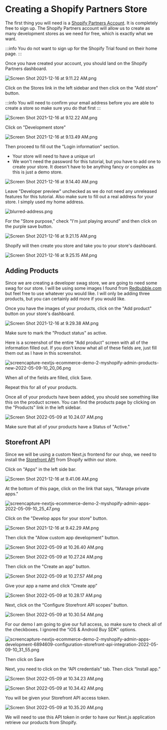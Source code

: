 # Creating a Shopify Partners Store

The first thing you will need is a [Shopify Partners Account](https://www.shopify.com/partners). It is completely free to sign up. The Shopify Partners account will allow us to create as many development stores as we need for free, which is exactly what we want.

:::info
You do not want to sign up for the Shopify Trial found on their home page.
:::

Once you have created your account, you should land on the Shopify Partners dashboard.

![Screen Shot 2021-12-16 at 9.11.22 AM.png](/images/tutorials/next-js-and-shopify-store/creating-a-shopify-partners-store/Screen_Shot_2021-12-16_at_9.11.22_AM.png)

Click on the Stores link in the left sidebar and then click on the "Add store" button.

:::info
You will need to confirm your email address before you are able to create a store so make sure you do that first
:::

![Screen Shot 2021-12-16 at 9.12.22 AM.png](/images/tutorials/next-js-and-shopify-store/creating-a-shopify-partners-store/Screen_Shot_2021-12-16_at_9.12.22_AM.png)

Click on "Development store"

![Screen Shot 2021-12-16 at 9.13.49 AM.png](/images/tutorials/next-js-and-shopify-store/creating-a-shopify-partners-store/Screen_Shot_2021-12-16_at_9.13.49_AM.png)

Then proceed to fill out the "Login information" section.

- Your store will need to have a unique url
- We won't need the password for this tutorial, but you have to add one to create your store. It doesn't have to be anything fancy or complex as this is just a demo store.

![Screen Shot 2021-12-16 at 9.14.40 AM.png](/images/tutorials/next-js-and-shopify-store/creating-a-shopify-partners-store/Screen_Shot_2021-12-16_at_9.14.40_AM.png)

Leave "Developer preview" unchecked as we do not need any unreleased features for this tutorial. Also make sure to fill out a real address for your store. I simply used my home address.

![blurred-address.png](/images/tutorials/next-js-and-shopify-store/creating-a-shopify-partners-store/blurred-address.png)

For the "Store purpose," check "I'm just playing around" and then click on the purple save button.

![Screen Shot 2021-12-16 at 9.21.15 AM.png](/images/tutorials/next-js-and-shopify-store/creating-a-shopify-partners-store/Screen_Shot_2021-12-16_at_9.21.15_AM.png)

Shopify will then create you store and take you to your store's dashboard.

![Screen Shot 2021-12-16 at 9.25.15 AM.png](/images/tutorials/next-js-and-shopify-store/creating-a-shopify-partners-store/Screen_Shot_2021-12-16_at_9.25.15_AM.png)

## Adding Products

Since we are creating a developer swag store, we are going to need some swag for our store. I will be using some images I found from [Redbubble.com](https://www.redbubble.com/shop/developer+t-shirts) but feel free to use whatever you would like. I will only be adding three products, but you can certainly add more if you would like.

Once you have the images of your products, click on the "Add product" button on your store's dashboard.

![Screen Shot 2021-12-16 at 9.29.38 AM.png](/images/tutorials/next-js-and-shopify-store/creating-a-shopify-partners-store/Screen_Shot_2021-12-16_at_9.29.38_AM.png)

Make sure to mark the "Product status" as active.

Here is a screenshot of the entire "Add product" screen with all of the information filled out. If you don't know what all of these fields are, just fill them out as I have in this screenshot.

![screencapture-nextjs-ecommerce-demo-2-myshopify-admin-products-new-2022-05-09-10_20_06.png](/images/tutorials/next-js-and-shopify-store/creating-a-shopify-partners-store/screencapture-nextjs-ecommerce-demo-2-myshopify-admin-products-new-2022-05-09-10_20_06.png)

When all of the fields are filled, click Save.

Repeat this for all of your products.

Once all of your products have been added, you should see something like this on the product screen. You can find the products page by clicking on the "Products" link in the left sidebar.

![Screen Shot 2022-05-09 at 10.24.07 AM.png](/images/tutorials/next-js-and-shopify-store/creating-a-shopify-partners-store/Screen_Shot_2022-05-09_at_10.24.07_AM.png)

Make sure that all of your products have a Status of "Active."

## Storefront API

Since we will be using a custom Next.js frontend for our shop, we need to install the [Storefront API](https://shopify.dev/api/storefront) from Shopify within our store.

Click on "Apps" in the left side bar.

![Screen Shot 2021-12-16 at 9.41.06 AM.png](/images/tutorials/next-js-and-shopify-store/creating-a-shopify-partners-store/Screen_Shot_2021-12-16_at_9.41.06_AM.png)

At the bottom of this page, click on the link that says, "Manage private apps."

![screencapture-nextjs-ecommerce-demo-2-myshopify-admin-apps-2022-05-09-10_25_47.png](/images/tutorials/next-js-and-shopify-store/creating-a-shopify-partners-store/screencapture-nextjs-ecommerce-demo-2-myshopify-admin-apps-2022-05-09-10_25_47.png)

Click on the "Develop apps for your store" button.

![Screen Shot 2021-12-16 at 9.42.29 AM.png](/images/tutorials/next-js-and-shopify-store/creating-a-shopify-partners-store/Screen_Shot_2021-12-16_at_9.42.29_AM.png)

Then click the "Allow custom app development" button.

![Screen Shot 2022-05-09 at 10.26.40 AM.png](/images/tutorials/next-js-and-shopify-store/creating-a-shopify-partners-store/Screen_Shot_2022-05-09_at_10.26.40_AM.png)

![Screen Shot 2022-05-09 at 10.27.24 AM.png](/images/tutorials/next-js-and-shopify-store/creating-a-shopify-partners-store/Screen_Shot_2022-05-09_at_10.27.24_AM.png)

Then click on the "Create an app" button.

![Screen Shot 2022-05-09 at 10.27.57 AM.png](/images/tutorials/next-js-and-shopify-store/creating-a-shopify-partners-store/Screen_Shot_2022-05-09_at_10.27.57_AM.png)

Give your app a name and click “Create app”

![Screen Shot 2022-05-09 at 10.28.17 AM.png](/images/tutorials/next-js-and-shopify-store/creating-a-shopify-partners-store/Screen_Shot_2022-05-09_at_10.28.17_AM.png)

Next, click on the “Configure Storefront API scopes” button.

![Screen Shot 2022-05-09 at 10.30.54 AM.png](/images/tutorials/next-js-and-shopify-store/creating-a-shopify-partners-store/Screen_Shot_2022-05-09_at_10.30.54_AM.png)

For our demo I am going to give our full access, so make sure to check all of the checkboxes. I ignored the “iOS & Android Buy SDK” options.

![screencapture-nextjs-ecommerce-demo-2-myshopify-admin-apps-development-6894609-configuration-storefront-api-integration-2022-05-09-10_31_55.png](/images/tutorials/next-js-and-shopify-store/creating-a-shopify-partners-store/screencapture-nextjs-ecommerce-demo-2-myshopify-admin-apps-development-6894609-configuration-storefront-api-integration-2022-05-09-10_31_55.png)

Then click on Save

Next, you need to click on the “API credentials” tab. Then click “Install app.”

![Screen Shot 2022-05-09 at 10.34.23 AM.png](/images/tutorials/next-js-and-shopify-store/creating-a-shopify-partners-store/Screen_Shot_2022-05-09_at_10.34.23_AM.png)

![Screen Shot 2022-05-09 at 10.34.42 AM.png](/images/tutorials/next-js-and-shopify-store/creating-a-shopify-partners-store/Screen_Shot_2022-05-09_at_10.34.42_AM.png)

You will be given your Storefront API access token.

![Screen Shot 2022-05-09 at 10.35.20 AM.png](/images/tutorials/next-js-and-shopify-store/creating-a-shopify-partners-store/Screen_Shot_2022-05-09_at_10.35.20_AM.png)

We will need to use this API token in order to have our Next.js application retrieve our products from Shopify.
